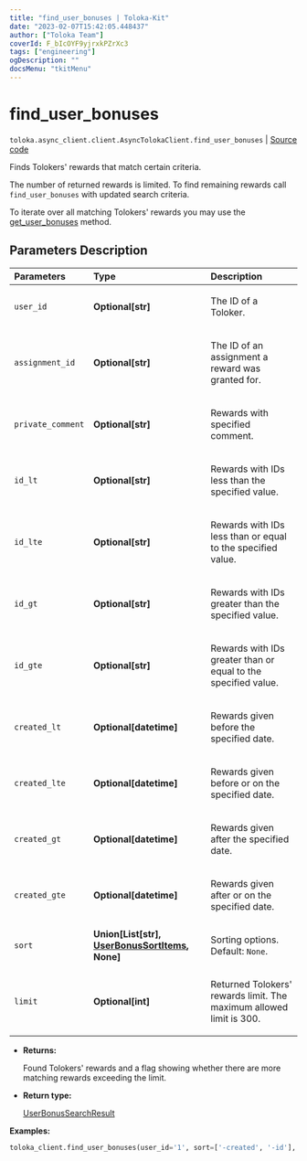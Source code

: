 ```yaml
---
title: "find_user_bonuses | Toloka-Kit"
date: "2023-02-07T15:42:05.448437"
author: ["Toloka Team"]
coverId: F_bIcOYF9yjrxkPZrXc3
tags: ["engineering"]
ogDescription: ""
docsMenu: "tkitMenu"
---
```


# find_user_bonuses
`toloka.async_client.client.AsyncTolokaClient.find_user_bonuses` | [Source code](https://github.com/Toloka/toloka-kit/blob/v1.1.3/src/client/__init__.py#L0)

Finds Tolokers' rewards that match certain criteria.

The number of returned rewards is limited. To find remaining rewards call `find_user_bonuses` with updated search criteria.

To iterate over all matching Tolokers' rewards you may use the [get_user_bonuses](/docs-new/toloka-kit/reference/toloka.client.TolokaClient.get_user_bonuses) method.

## Parameters Description

| Parameters | Type | Description |
| :----------| :----| :-----------|
`user_id`|**Optional\[str\]**|<p>The ID of a Toloker.</p>
`assignment_id`|**Optional\[str\]**|<p>The ID of an assignment a reward was granted for.</p>
`private_comment`|**Optional\[str\]**|<p>Rewards with specified comment.</p>
`id_lt`|**Optional\[str\]**|<p>Rewards with IDs less than the specified value.</p>
`id_lte`|**Optional\[str\]**|<p>Rewards with IDs less than or equal to the specified value.</p>
`id_gt`|**Optional\[str\]**|<p>Rewards with IDs greater than the specified value.</p>
`id_gte`|**Optional\[str\]**|<p>Rewards with IDs greater than or equal to the specified value.</p>
`created_lt`|**Optional\[datetime\]**|<p>Rewards given before the specified date.</p>
`created_lte`|**Optional\[datetime\]**|<p>Rewards given before or on the specified date.</p>
`created_gt`|**Optional\[datetime\]**|<p>Rewards given after the specified date.</p>
`created_gte`|**Optional\[datetime\]**|<p>Rewards given after or on the specified date.</p>
`sort`|**Union\[List\[str\], [UserBonusSortItems](/docs-new/toloka-kit/reference/toloka.client.search_requests.UserBonusSortItems), None\]**|<p>Sorting options. Default: `None`.</p>
`limit`|**Optional\[int\]**|<p>Returned Tolokers&#x27; rewards limit. The maximum allowed limit is 300.</p>

* **Returns:**

  Found Tolokers' rewards and a flag showing whether there are more matching rewards exceeding the limit.

* **Return type:**

  [UserBonusSearchResult](/docs-new/toloka-kit/reference/toloka.client.search_results.UserBonusSearchResult)

**Examples:**

```python
toloka_client.find_user_bonuses(user_id='1', sort=['-created', '-id'], limit=3)
```
